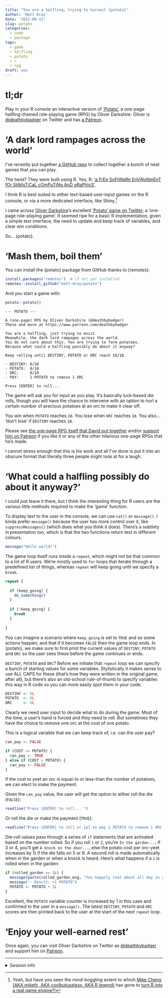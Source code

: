 ```yaml
---
title: "You are a halfling, trying to harvest {potato}"
author: 'Matt Dray'
date: '2022-09-13'
slug: potato
categories:
  - code
  - package
tags:
  - game
  - halfling
  - potato
  - r
  - rpg
draft: yes
---
```


# tl;dr

Play in your R console an interactive version of ['Potato'](https://twitter.com/deathbybadger/status/1567425842526945280), a one-page halfling-themed role-playing game (RPG) by Oliver Darkshire. Oliver is [@deathbybadger](https://www.twitter.com/deathbybadger) on Twitter and has [a Patreon](https://www.patreon.com/deathbybadger).

# 'A dark lord rampages across the world'

I've recently put together [a GitHub repo](https://github.com/matt-dray/awesome-r-games) to collect together a bunch of neat games that you can play.

The twist? They were built using R. Yes, R: ['a FrEe SoFtWaRe EnViRoNmEnT fOr StAtIsTiCaL cOmPuTiNg AnD gRaPhIcS'](https://twitter.com/mattdray/status/1539371338250522624?s=20&t=rr2J9k0hDbTcDagYMv1TFQ).

I think R is best suited to either text-based user-input games on the R console, or via a more dedicated interface, like Shiny.[^mike]

I came across [Oliver Darkshire](https://www.twitter.com/deathbybadger)'s excellent ['Potato' game on Twitter](https://twitter.com/deathbybadger/status/1567425842526945280); a 'one-page role-playing game'. It seemed ripe for a basic R implementation, given a simple text interface, the need to update and keep track of variables, and clear win conditions.

So... {potato}.

# 'Mash them, boil them'

You can install the {potato} package from GitHub thanks to {remotes}:

```r
install.packages("remotes")  # if not yet installed
remotes::install_github("matt-dray/potato")
```

And you start a game with:

```r
potato::potato()
```
```
--- POTATO ---

A (one-page) RPG by Oliver Darkshire (@deathbybadger)
These and more at https://www.patreon.com/deathbybadger

You are a halfling, just trying to exist.
Meanwhile, the dark lord rampages across the world.
You do not care about this. You are trying to farm potatoes.
Because what could a halfling possibly do about it anyway?

Keep rolling until DESTINY, POTATO or ORC reach 10/10.

- DESTINY: 0/10
- POTATO:  0/10
- ORC:     0/10
- PAY:     1 POTATO to remove 1 ORC

Press [ENTER] to roll... 
```

The game will ask you for input as you play. It's basically luck-based die rolls, though you will have the chance to intervene with an option to hurl a certain number of precious potatoes at an orc to make it clear off.

You win when `POTATO` reaches `10`. You lose when `ORC` reaches `10`. You also... 'don't lose' if `DESTINY` reaches `10`.

Please see [the one-page RPG itself that David put together](https://twitter.com/deathbybadger/status/1567425842526945280) and/or [support him on Patreon](https://www.patreon.com/deathbybadger) if you like it or any of the other hilarious one-page RPGs that he's made.

I cannot stress enough that this is his work and all I've done is put it into an obscure format that literally three people might look at for a laugh.

# 'What could a halfling possibly do about it anyway?'

I could just leave it there, but I think the interesting thing for R users are the various little methods required to make the 'game' function.

To display text to the user in the console, we can use `cat()` or `message()`. I kinda prefer `message()` because the user has more control over it, like `suppressMessages()` (which does what you think it does). There's a subtlety in presentation too, which is that the two functions return text in different colours.

```r
message("Hello world!")
```

The game loop itself runs inside a `repeat`, which might not be that common to a lot of R users. We're mostly used to `for` loops that iterate through a predefined list of things, whereas `repeat` will keep going until we specify a `break`.

```r
repeat {
  
  if (keep_going) {
    do_something()
  }
  
  if (!keep_going) {
    break
  }
  
}
```

You can imagine a scenario where `keep_going` is set to `TRUE` and so some actions happen; and that if it becomes `FALSE` then the game loop ends. In {potato}, we make sure to first print the current values of `DESTINY`, `POTATO` and `ORC` so the user sees these before the game continues or ends.

`DESTINY`, `POTATO` and `ORC`? Before we initiate that `repeat` loop we can specify a bunch of starting values for some variables. Stylistically it makes sense to use ALL CAPS for these (that's how they were written in the original game, after all), but there's also an old-school rule-of-thumb to specify variables this way in R code so you can more easily spot them in your code.

```r
DESTINY <- 0L
POTATO  <- 0L
ORC     <- 0L
```

Clearly we need user input to decide what to do during the game. Most of the time, a user's hand is forced and they need to roll. But sometimes they have the choice to remove one orc at the cost of one potato.

This is a logical variable that we can keep track of, i.e. can the user pay?

```r
can_pay <- FALSE

if (COST <= POTATO) {
  can_pay <- TRUE
} else if (COST > POTATO) {
  can_pay <- FALSE
}
```

If the cost to yeet an orc is equal-to or less-than the number of potatoes, we can elect to make the payment.

Given the `can_pay` value, the user will get the option to either roll the die (`FALSE`):

```r
readline("Press [ENTER] to roll... ")
```

Or roll the die _or_ make the payment (`TRUE`):

```r
readline("Press [ENTER] to roll or [p] to pay 1 POTATO to remove 1 ORC... ")
```

Die-roll values pass through a series of `if` statements that are activated based on the number rolled. So if you roll `1` or `2`, you're `In the garden...`; if 3 or 4, you'll get `A knock on the door...`, else the potato cost per orc-yeet increases by 1) if the die falls on 5 or 6. 
A second roll is made automatically when in the garden or when a knock is heard. Here's what happens if a `1` is rolled when in the garden:

```r
if (rolled_garden == 1L) {
  message(paste(rolled_garden_msg, "You happily root about all day in your garden."))
  message("- Result: +1 POTATO")
  POTATO <- POTATO + 1L
}
```

Excellent, the `POTATO` variable counter is increased by 1 in this case and confirmed to the user in a `message()`. The latest `DESTINY`, `POTATO` and `ORC` scores are then printed back to the user at the start of the next `repeat` loop.

# 'Enjoy your well-earned rest'

Once again, you can visit Oliver Darkshire on Twitter as [@deathbybadger](https://www.twitter.com/deathbybadger) and support him on [Patreon](https://www.patreon.com/deathbybadger).

---
<details><summary>Session info</summary>
```r
sessioninfo::session_info()
```
</details>

[^mike]: Yeah, but have you seen the mind-boggling extent to which [Mike Cheng (AKA mikefc, AKA coolbutuseless, AKA R legend)](https://coolbutuseless.github.io/) has gone to [turn R into a real game engine?!](https://www.rstudio.com/conference/2022/talks/polygons-of-another-world-realtime/)